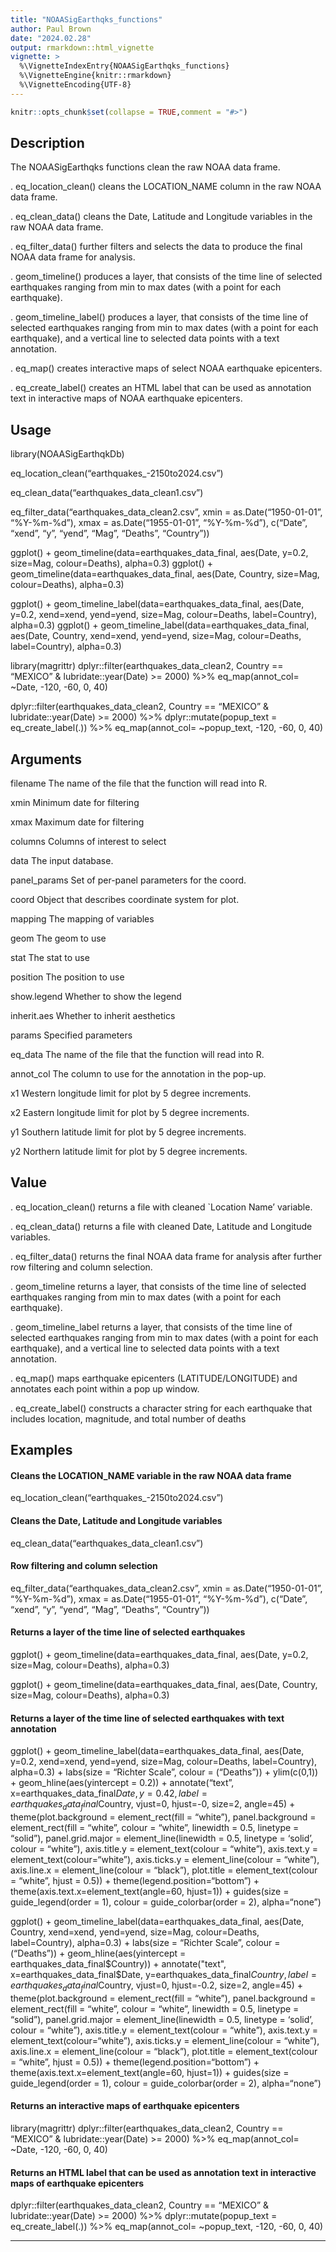 ```yaml
---
title: "NOAASigEarthqks_functions"
author: Paul Brown
date: "2024.02.28"
output: rmarkdown::html_vignette
vignette: >
  %\VignetteIndexEntry{NOAASigEarthqks_functions}
  %\VignetteEngine{knitr::rmarkdown}
  %\VignetteEncoding{UTF-8}
---
```


```r
knitr::opts_chunk$set(collapse = TRUE,comment = "#>")

```


## Description

The NOAASigEarthqks functions clean the raw NOAA data frame.

  . eq_location_clean() cleans the LOCATION_NAME column in the raw NOAA data frame.

  . eq_clean_data() cleans the Date, Latitude and Longitude variables in the raw NOAA data frame.
  
  . eq_filter_data() further filters and selects the data to produce the final NOAA data frame for analysis.
  
  . geom_timeline() produces a layer, that consists of the time line of selected earthquakes ranging from min to
  max dates (with a point for each earthquake).
  
  . geom_timeline_label() produces a layer, that consists of the time line of selected earthquakes ranging from
  min to max dates (with a point for each earthquake), and a vertical line to selected data points with a text annotation.
  
  . eq_map() creates interactive maps of select NOAA earthquake epicenters.
  
  . eq_create_label() creates an HTML label that can be used as annotation text in interactive maps of NOAA earthquake epicenters.



## Usage

library(NOAASigEarthqkDb)

eq_location_clean("earthquakes_-2150to2024.csv")

eq_clean_data("earthquakes_data_clean1.csv")

eq_filter_data("earthquakes_data_clean2.csv", xmin = as.Date("1950-01-01", "%Y-%m-%d"), xmax = as.Date("1955-01-01", "%Y-%m-%d"), c("Date", "xend", "y", "yend", "Mag", "Deaths", "Country"))

ggplot() + geom_timeline(data=earthquakes_data_final, aes(Date, y=0.2, size=Mag, colour=Deaths), alpha=0.3)
ggplot() + geom_timeline(data=earthquakes_data_final, aes(Date, Country, size=Mag, colour=Deaths), alpha=0.3)

ggplot() + geom_timeline_label(data=earthquakes_data_final, aes(Date, y=0.2, xend=xend, yend=yend, size=Mag, colour=Deaths,
  label=Country), alpha=0.3) 
ggplot() + geom_timeline_label(data=earthquakes_data_final, aes(Date, Country, xend=xend, yend=yend, size=Mag, colour=Deaths,
  label=Country), alpha=0.3)

library(magrittr)
dplyr::filter(earthquakes_data_clean2, Country == "MEXICO" & lubridate::year(Date) >= 2000) %>%
  eq_map(annot_col= ~Date, -120, -60, 0, 40)

dplyr::filter(earthquakes_data_clean2, Country == "MEXICO" & lubridate::year(Date) >= 2000) %>%
  dplyr::mutate(popup_text = eq_create_label(.)) %>%
  eq_map(annot_col= ~popup_text, -120, -60, 0, 40)



## Arguments

filename        The name of the file that the function will read into R.

xmin            Minimum date for filtering

xmax            Maximum date for filtering

columns         Columns of interest to select

data            The input database.

panel_params    Set of per-panel parameters for the coord.

coord           Object that describes coordinate system for plot.

mapping         The mapping of variables

geom            The geom to use

stat            The stat to use

position        The position to use

show.legend     Whether to show the legend

inherit.aes     Whether to inherit aesthetics

params          Specified parameters

eq_data         The name of the file that the function will read into R.

annot_col       The column to use for the annotation in the pop-up.

x1              Western longitude limit for plot by 5 degree increments.

x2              Eastern longitude limit for plot by 5 degree increments.

y1              Southern latitude limit for plot by 5 degree increments.

y2              Northern latitude limit for plot by 5 degree increments.



## Value

  . eq_location_clean() returns a file with cleaned `Location Name' variable.

  . eq_clean_data() returns a file with cleaned Date, Latitude and Longitude variables.

  . eq_filter_data() returns the final NOAA data frame for analysis after further row filtering and column selection.
  
  . geom_timeline returns a layer, that consists of the time line of selected earthquakes ranging from min to
  max dates (with a point for each earthquake).
  
  . geom_timeline_label returns a layer, that consists of the time line of selected earthquakes ranging from
  min to max dates (with a point for each earthquake), and a vertical line to selected data points with a text annotation.
  
  . eq_map() maps earthquake epicenters (LATITUDE/LONGITUDE) and annotates each point within a pop up window.
  
  . eq_create_label() constructs a character string for each earthquake that includes location, magnitude, and total number of deaths




## Examples

#### Cleans the LOCATION_NAME variable in the raw NOAA data frame
eq_location_clean("earthquakes_-2150to2024.csv")

#### Cleans the Date, Latitude and Longitude variables
eq_clean_data("earthquakes_data_clean1.csv")

#### Row filtering and column selection
eq_filter_data("earthquakes_data_clean2.csv", xmin = as.Date("1950-01-01", "%Y-%m-%d"), xmax = as.Date("1955-01-01", "%Y-%m-%d"), c("Date", "xend", "y", "yend", "Mag", "Deaths", "Country"))

#### Returns a layer of the time line of selected earthquakes
ggplot() + geom_timeline(data=earthquakes_data_final, aes(Date, y=0.2, size=Mag, colour=Deaths), alpha=0.3)

ggplot() + geom_timeline(data=earthquakes_data_final, aes(Date, Country, size=Mag, colour=Deaths), alpha=0.3)

#### Returns a layer of the time line of selected earthquakes with text annotation
ggplot() + geom_timeline_label(data=earthquakes_data_final, aes(Date, y=0.2, xend=xend, yend=yend, size=Mag, colour=Deaths, label=Country), alpha=0.3) +
    labs(size = "Richter Scale", colour = ("Deaths")) +
    ylim(c(0,1)) + geom_hline(aes(yintercept = 0.2)) +
    annotate("text", x=earthquakes_data_final$Date, y=0.42, label=earthquakes_data_final$Country, vjust=0,
             hjust=-0, size=2, angle=45) +
    theme(plot.background = element_rect(fill = "white"),
          panel.background = element_rect(fill = "white", colour = "white", linewidth = 0.5, linetype = "solid"),
          panel.grid.major = element_line(linewidth = 0.5, linetype = 'solid', colour = "white"),
          axis.title.y = element_text(colour = "white"), axis.text.y = element_text(colour="white"), axis.ticks.y = element_line(colour = "white"),
          axis.line.x = element_line(colour = "black"),
          plot.title = element_text(colour = "white", hjust = 0.5)) +
    theme(legend.position="bottom") +
    theme(axis.text.x=element_text(angle=60, hjust=1)) +
    guides(size = guide_legend(order = 1), colour = guide_colorbar(order = 2), alpha="none")

ggplot() + geom_timeline_label(data=earthquakes_data_final, aes(Date, Country, xend=xend, yend=yend, size=Mag, colour=Deaths, label=Country), alpha=0.3) +
    labs(size = "Richter Scale", colour = ("Deaths")) +
    geom_hline(aes(yintercept = earthquakes_data_final$Country)) +
    annotate("text", x=earthquakes_data_final$Date, y=earthquakes_data_final$Country, label=earthquakes_data_final$Country, vjust=0, hjust=-0.2, size=2, angle=45) +
    theme(plot.background = element_rect(fill = "white"),
          panel.background = element_rect(fill = "white", colour = "white", linewidth = 0.5, linetype = "solid"),
          panel.grid.major = element_line(linewidth = 0.5, linetype = 'solid', colour = "white"),
          axis.title.y = element_text(colour = "white"), axis.text.y = element_text(colour="white"),
          axis.ticks.y = element_line(colour = "white"), axis.line.x = element_line(colour = "black"),
          plot.title = element_text(colour = "white", hjust = 0.5)) +
    theme(legend.position="bottom") +
    theme(axis.text.x=element_text(angle=60, hjust=1)) +
    guides(size = guide_legend(order = 1), colour = guide_colorbar(order = 2), alpha="none")

#### Returns an interactive maps of earthquake epicenters
library(magrittr)
dplyr::filter(earthquakes_data_clean2, Country == "MEXICO" & lubridate::year(Date) >= 2000) %>%
  eq_map(annot_col= ~Date, -120, -60, 0, 40)

#### Returns an HTML label that can be used as annotation text in interactive maps of earthquake epicenters
dplyr::filter(earthquakes_data_clean2, Country == "MEXICO" & lubridate::year(Date) >= 2000) %>%
  dplyr::mutate(popup_text = eq_create_label(.)) %>%
  eq_map(annot_col= ~popup_text, -120, -60, 0, 40)




----------------------------------------------------------------------------------------------------------------------
